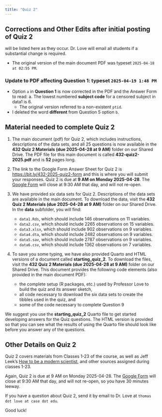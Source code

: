 ```yaml
---
title: "Quiz 2"
---
```


## Corrections and Other Edits after initial posting of Quiz 2 

will be listed here as they occur. Dr. Love will email all students if a substantial change is required.

- The original version of the main document PDF was typeset `2025-04-18 at 02:55 PM`.

### Update to PDF affecting Question 1: typeset `2025-04-19 1:48 PM`

- Option `a` in **Question 1** is now corrected in the PDF and the Answer Form to read: a. The lowest numbered **subject code** for a censored subject in data1 is 6. 
    - The original version referred to a non-existent `ptid`.
- I deleted the word **different** from Question 5 option `b`.

## Material needed to complete Quiz 2

1. The main document (pdf) for Quiz 2, which includes instructions, descriptions of the data sets, and all 25 questions is now available in the **432 Quiz 2 Materials (due 2025-04-28 at 9 AM)** folder on our Shared Drive. The PDF file for this main document is called **432-quiz2-2025.pdf** and is **52** pages long.

2. The link to the Google Form Answer Sheet for Quiz 2 is <https://bit.ly/432-2025-quiz2-form> and this is where you will submit your responses. Quiz 2 is due at **9 AM on Monday 2025-04-28**. The [Google Form](https://bit.ly/432-2025-quiz2-form) will close at 9:30 AM that day, and will not re-open.

3. We have provided six data sets for Quiz 2. Descriptions of the data sets are available in the main document. To download the data, visit the **432 Quiz 2 Materials (due 2025-04-28 at 9 AM)** folder on our Shared Drive. In the **data** subfolder, you will find:
    - `data1.Rds`, which should include 146 observations on 11 variables.
    - `data2.csv`, which should include 2265 observations on 15 variables.
    - `data3.xlsx`, which should include 902 observations on 9 variables.
    - `data4.dta`, which should include 2482 observations on 9 variables.
    - `data5.sav`, which should include 2787 observations on 9 variables.
    - `data6.csv`, which should include 1362 observations on 7 variables.

4. To save you some typing, we have also provided Quarto and HTML versions of a document called **starting_quiz_2**. To download the files, visit the **432 Quiz 2 Materials (due 2025-04-28 at 9 AM)** folder on our Shared Drive. This document provides the following code elements (also provided in the main document PDF):
    - the complete setup (R packages, etc.) used by Professor Love to build the quiz and its answer sketch,
    - all code necessary to download the six data sets to create the tibbles used in the quiz, and
    - some of the code necessary to complete Question 9

We suggest you use the **starting_quiz_2** Quarto file to get started developing answers for the Quiz questions. The HTML version is provided so that you can see what the results of using the Quarto file should look like before you answer any of the questions.

## Other Details on Quiz 2

Quiz 2 covers materials from Classes 1-23 of the course, as well as Jeff Leek's [How to be a modern scientist](https://leanpub.com/modernscientist), and other sources assigned during classes 1-23.

Again, Quiz 2 is due at 9 AM on Monday 2025-04-28. The [Google Form](https://bit.ly/432-2025-quiz2-form) will close at 9:30 AM that day, and will not re-open, so you have 30 minutes leeway.

If you have a question about Quiz 2, send it by email to Dr. Love at `thomas dot love at case dot edu`.

Good luck!
